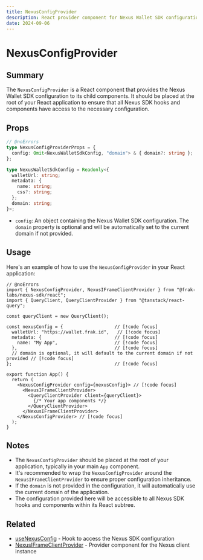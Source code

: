 ```yaml
---
title: NexusConfigProvider
description: React provider component for Nexus Wallet SDK configuration
date: 2024-09-06
---
```


# NexusConfigProvider

## Summary
The `NexusConfigProvider` is a React component that provides the Nexus Wallet SDK configuration to its child components. It should be placed at the root of your React application to ensure that all Nexus SDK hooks and components have access to the necessary configuration.

## Props

```ts twoslash
// @noErrors
type NexusConfigProviderProps = {
  config: Omit<NexusWalletSdkConfig, "domain"> & { domain?: string };
};

type NexusWalletSdkConfig = Readonly<{
  walletUrl: string;
  metadata: {
    name: string;
    css?: string;
  };
  domain: string;
}>;
```

- `config`: An object containing the Nexus Wallet SDK configuration. The `domain` property is optional and will be automatically set to the current domain if not provided.

## Usage

Here's an example of how to use the `NexusConfigProvider` in your React application:

```tsx twoslash
// @noErrors
import { NexusConfigProvider, NexusIFrameClientProvider } from "@frak-labs/nexus-sdk/react";
import { QueryClient, QueryClientProvider } from "@tanstack/react-query";

const queryClient = new QueryClient();

const nexusConfig = {                   // [!code focus]
  walletUrl: "https://wallet.frak.id",   // [!code focus]
  metadata: {                           // [!code focus]
    name: "My App",                     // [!code focus]
  },                                    // [!code focus]
  // domain is optional, it will default to the current domain if not provided // [!code focus]
};                                      // [!code focus]

export function App() {
  return (
    <NexusConfigProvider config={nexusConfig}> // [!code focus]
      <NexusIFrameClientProvider>
        <QueryClientProvider client={queryClient}>
          {/* Your app components */}
        </QueryClientProvider>
      </NexusIFrameClientProvider>
    </NexusConfigProvider> // [!code focus]
  );
}
```

## Notes
- The `NexusConfigProvider` should be placed at the root of your application, typically in your main `App` component.
- It's recommended to wrap the `NexusConfigProvider` around the `NexusIFrameClientProvider` to ensure proper configuration inheritance.
- If the `domain` is not provided in the configuration, it will automatically use the current domain of the application.
- The configuration provided here will be accessible to all Nexus SDK hooks and components within its React subtree.

## Related
- [useNexusConfig](/wallet-sdk/api/react/useNexusConfig) - Hook to access the Nexus SDK configuration
- [NexusIFrameClientProvider](/wallet-sdk/api/react/NexusIFrameClientProvider) - Provider component for the Nexus client instance


